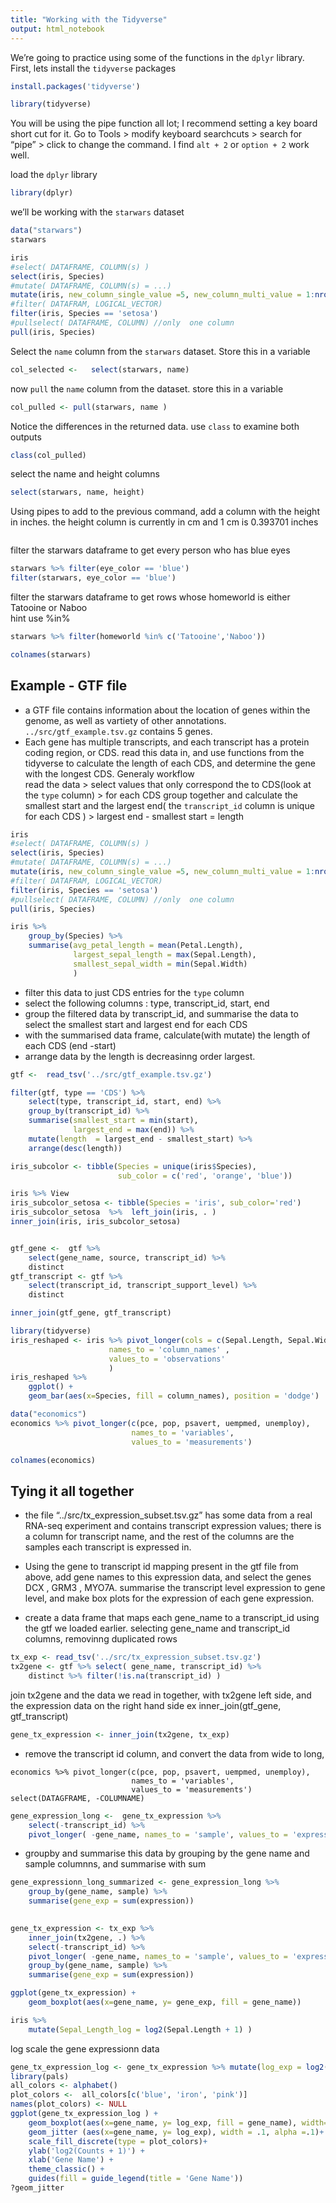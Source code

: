 ```yaml
---
title: "Working with the Tidyverse"
output: html_notebook
---
```


We're going to practice using some of the functions in the `dplyr` library. First, lets install the `tidyverse` packages
```r
install.packages('tidyverse')
```
```r
library(tidyverse)
```


You will be using the pipe function all lot; I recommend setting a key board short cut for it. Go to Tools > modify keyboard searchcuts > search for "pipe"  >  click to change the command. I find `alt + 2` or `option + 2` work well.

load the `dplyr` library
```r
library(dplyr)
```

we'll be working with the `starwars` dataset

```r
data("starwars")
starwars
```

```r
iris
#select( DATAFRAME, COLUMN(s) )
select(iris, Species)
#mutate( DATAFRAME, COLUMN(s) = ...)
mutate(iris, new_column_single_value =5, new_column_multi_value = 1:nrow(iris))
#filter( DATAFRAM, LOGICAL_VECTOR)
filter(iris, Species == 'setosa')
#pullselect( DATAFRAME, COLUMN) //only  one column
pull(iris, Species)
```
Select the `name` column from the `starwars` dataset. Store this in a variable 

```r
col_selected <-   select(starwars, name)
```

now `pull` the `name` column from the dataset. store this in a variable

```r
col_pulled <- pull(starwars, name )
```
Notice the differences in the returned data. use `class` to examine both outputs 
```r
class(col_pulled)
```
select the name and height columns 
```r
select(starwars, name, height)
```
 Using pipes to add to the previous command,  add a column with the height in inches.  the height column is currently in cm and  1 cm is 0.393701 inches 
```r

```





filter the starwars dataframe to get every person who has blue eyes 
```r
starwars %>% filter(eye_color == 'blue')
filter(starwars, eye_color == 'blue')
```

filter the starwars dataframe to get rows whose homeworld is either Tatooine or Naboo	
hint use %in%
```r
starwars %>% filter(homeworld %in% c('Tatooine','Naboo'))
```

```r
colnames(starwars)
```



## Example - GTF file

- a GTF file contains information about the location of genes within the genome, as well as vartiety of other annotations. `../src/gtf_example.tsv.gz` contains 5 genes. 
- Each gene has multiple transcripts, and each transcript has a protein coding region, or CDS.  read this data in, and use functions from the tidyverse to calculate the length of each CDS, and determine the gene with the longest CDS. Generaly workflow  
read the data  >  select values that only correspond the to CDS(look at the `type` column)  >  for each CDS group together and calculate the smallest start and the largest end( the `transcript_id` column is unique for each CDS ) >  largest end - smallest start  = length

```r
iris
#select( DATAFRAME, COLUMN(s) )
select(iris, Species)
#mutate( DATAFRAME, COLUMN(s) = ...)
mutate(iris, new_column_single_value =5, new_column_multi_value = 1:nrow(iris))
#filter( DATAFRAM, LOGICAL_VECTOR)
filter(iris, Species == 'setosa')
#pullselect( DATAFRAME, COLUMN) //only  one column
pull(iris, Species)
```


```r
iris %>% 
    group_by(Species) %>% 
    summarise(avg_petal_length = mean(Petal.Length), 
              largest_sepal_length = max(Sepal.Length),
              smallest_sepal_width = min(Sepal.Width)
              )
```

- filter this data to just CDS entries for the `type` column
- select the following columns : type, transcript_id, start, end
- group the filtered data by transcript_id, and summarise the data to select the smallest start and largest end for each CDS
- with the summarised data frame, calculate(with mutate) the length of each CDS (end -start)
- arrange data by the length is decreasinng order largest. 

```r

gtf <-  read_tsv('../src/gtf_example.tsv.gz')

filter(gtf, type == 'CDS') %>%  
    select(type, transcript_id, start, end) %>% 
    group_by(transcript_id) %>% 
    summarise(smallest_start = min(start), 
              largest_end = max(end)) %>% 
    mutate(length  = largest_end - smallest_start) %>%
    arrange(desc(length))

```



```r
iris_subcolor <- tibble(Species = unique(iris$Species), 
                        sub_color = c('red', 'orange', 'blue'))

iris %>% View 
iris_subcolor_setosa <- tibble(Species = 'iris', sub_color='red')
iris_subcolor_setosa  %>%  left_join(iris, . )
inner_join(iris, iris_subcolor_setosa)
```


```r

```


```r
gtf_gene <-  gtf %>% 
    select(gene_name, source, transcript_id) %>% 
    distinct
gtf_transcript <- gtf %>% 
    select(transcript_id, transcript_support_level) %>% 
    distinct

inner_join(gtf_gene, gtf_transcript)
```


```r
library(tidyverse)
iris_reshaped <- iris %>% pivot_longer(cols = c(Sepal.Length, Sepal.Width, Petal.Length, Petal.Width), 
                      names_to = 'column_names' ,
                      values_to = 'observations'
                      )
iris_reshaped %>% 
    ggplot() + 
    geom_bar(aes(x=Species, fill = column_names), position = 'dodge')
```

```r

data("economics")
economics %>% pivot_longer(c(pce, pop, psavert, uempmed, unemploy), 
                           names_to = 'variables',
                           values_to = 'measurements')

colnames(economics)
```



## Tying it all together

- the file  "../src/tx_expression_subset.tsv.gz" has some data from a real RNA-seq experiment and contains transcript expression values; there is a column for transcript name, and the rest of the columns are the samples each transcript is expressed in. 

- Using the gene to transcript id mapping present in the gtf file from above, add gene names to this expression data, and select the genes DCX , GRM3 , MYO7A. summarise the transcript level expression to gene level, and make box plots for  the expression of each gene expression. 

- create a data frame that maps each gene_name to a transcript_id using the gtf we loaded earlier. selecting gene_name and transcript_id columns,  removinng duplicated rows 



```r

tx_exp <- read_tsv('../src/tx_expression_subset.tsv.gz')
tx2gene <- gtf %>% select( gene_name, transcript_id) %>% 
    distinct %>% filter(!is.na(transcript_id) )

```
 
join tx2gene and the data we read in together, with tx2gene left side, and the expression data on the right hand side ex inner_join(gtf_gene, gtf_transcript)

 
```r
gene_tx_expression <- inner_join(tx2gene, tx_exp)

```

- remove the transcript id column, and convert the data from wide to long,
```
economics %>% pivot_longer(c(pce, pop, psavert, uempmed, unemploy), 
                           names_to = 'variables',
                           values_to = 'measurements')
select(DATAGFRAME, -COLUMNAME)
```

```r

gene_expression_long <-  gene_tx_expression %>% 
    select(-transcript_id) %>% 
    pivot_longer( -gene_name, names_to = 'sample', values_to = 'expression')

```


- groupby and summarise this data by grouping by the gene name and sample  columnns, and summarise with sum

```r

gene_expressionn_long_summarized <- gene_expression_long %>% 
    group_by(gene_name, sample) %>% 
    summarise(gene_exp = sum(expression))
    
```


```r

gene_tx_expression <- tx_exp %>%  
    inner_join(tx2gene, .) %>% 
    select(-transcript_id) %>% 
    pivot_longer( -gene_name, names_to = 'sample', values_to = 'expression') %>%  
    group_by(gene_name, sample) %>% 
    summarise(gene_exp = sum(expression))

```


```r

ggplot(gene_tx_expression) + 
    geom_boxplot(aes(x=gene_name, y= gene_exp, fill = gene_name))

```

```r
iris %>% 
    mutate(Sepal_Length_log = log2(Sepal.Length + 1) )


```

log scale the gene expressionn data 

```r

gene_tx_expression_log <- gene_tx_expression %>% mutate(log_exp = log2(gene_exp + 1))
library(pals)
all_colors <- alphabet()
plot_colors <-  all_colors[c('blue', 'iron', 'pink')]
names(plot_colors) <- NULL
ggplot(gene_tx_expression_log ) + 
    geom_boxplot(aes(x=gene_name, y= log_exp, fill = gene_name), width=.5) +
    geom_jitter (aes(x=gene_name, y= log_exp), width = .1, alpha =.1)+
    scale_fill_discrete(type = plot_colors)+
    ylab('log2(Counts + 1)') + 
    xlab('Gene Name') + 
    theme_classic() +
    guides(fill = guide_legend(title = 'Gene Name'))
?geom_jitter
```


